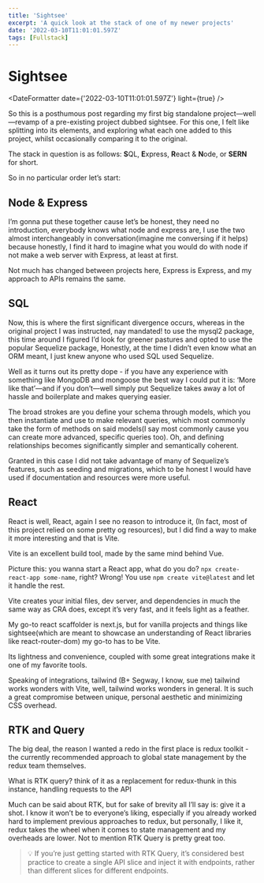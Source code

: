 ```yaml
---
title: 'Sightsee'
excerpt: 'A quick look at the stack of one of my newer projects'
date: '2022-03-10T11:01:01.597Z'
tags: [Fullstack]
---
```


# Sightsee

<DateFormatter date={'2022-03-10T11:01:01.597Z'} light={true} />

<Article>

So this is a posthumous post regarding my first big standalone project—well—revamp of a pre-existing project dubbed sightsee. For this one, I felt like splitting into its elements, and exploring what each one added to this project, whilst occasionally comparing it to the original.

The stack in question is as follows: **S**QL, **E**xpress, **R**eact & **N**ode, or **SERN** for short.

So in no particular order let’s start:

## Node & Express

I’m gonna put these together cause let’s be honest, they need no introduction, everybody knows what node and express are, I use the two almost interchangeably in conversation(imagine me conversing if it helps) because honestly, I find it hard to imagine what you would do with node if not make a web server with Express, at least at first.

Not much has changed between projects here, Express is Express, and my approach to APIs remains the same.

## SQL

Now, this is where the first significant divergence occurs, whereas in the original project I was instructed, nay mandated! to use the mysql2 package, this time around I figured I’d look for greener pastures and opted to use the popular Sequelize package, Honestly, at the time I didn’t even know what an ORM meant, I just knew anyone who used SQL used Sequelize.

Well as it turns out its pretty dope - if you have any experience with something like MongoDB and mongoose the best way I could put it is: ‘More like that’—and if you don’t—well simply put Sequelize takes away a lot of hassle and boilerplate and makes querying easier.

The broad strokes are you define your schema through models, which you then instantiate and use to make relevant queries, which most commonly take the form of methods on said models(I say most commonly cause you can create more advanced, specific queries too). Oh, and defining relationships becomes significantly simpler and semantically coherent.

Granted in this case I did not take advantage of many of Sequelize’s features, such as seeding and migrations, which to be honest I would have used if documentation and resources were more useful.

## React

React is well, React, again I see no reason to introduce it, (In fact, most of this project relied on some pretty og resources), but I did find a way to make it more interesting and that is Vite.

Vite is an excellent build tool, made by the same mind behind Vue.

Picture this: you wanna start a React app, what do you do? `npx create-react-app some-name`, right? Wrong! You use `npm create vite@latest` and let it handle the rest.

Vite creates your initial files, dev server, and dependencies in much the same way as CRA does, except it’s very fast, and it feels light as a feather.

My go-to react scaffolder is next.js, but for vanilla projects and things like sightsee(which are meant to showcase an understanding of React libraries like react-router-dom) my go-to has to be Vite.

Its lightness and convenience, coupled with some great integrations make it one of my favorite tools.

Speaking of integrations, tailwind (B+ Segway, I know, sue me) tailwind works wonders with Vite, well, tailwind works wonders in general. It is such a great compromise between unique, personal aesthetic and minimizing CSS overhead.

## RTK and Query

The big deal, the reason I wanted a redo in the first place is redux toolkit - the currently recommended approach to global state management by the redux team themselves.

What is RTK query? think of it as a replacement for redux-thunk in this instance, handling requests to the API

Much can be said about RTK, but for sake of brevity all I’ll say is: give it a shot. I know it won’t be to everyone’s liking, especially if you already worked hard to implement previous approaches to redux, but personally, I like it, redux takes the wheel when it comes to state management and my overheads are lower. Not to mention RTK Query is pretty great too.

> 💡 If you’re just getting started with RTK Query, it’s considered best practice to create a single API slice and inject it with endpoints, rather than different slices for different endpoints.

</Article>
